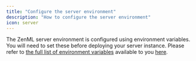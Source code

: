 ```yaml
---
title: "Configure the server environment"
description: "How to configure the server environment"
icon: server
---
```


The ZenML server environment is configured using environment variables. You will need to set these before deploying your server instance. Please refer to [the full list of environment variables](/v/0.70.0/versions/0.66.0/reference/environment-variables) available to you [here](/v/0.70.0/versions/0.66.0/reference/environment-variables).
